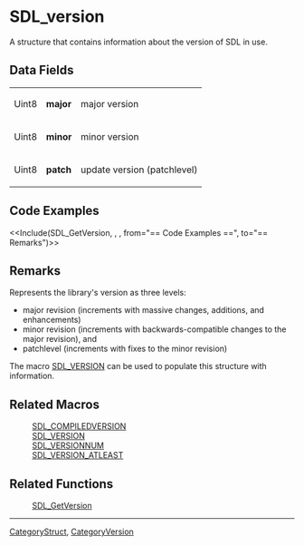 <!-- pragma section-numbers off -->
<!-- pragma disable-camelcase -->

= SDL_version =
A structure that contains information about the version of SDL in use.


== Data Fields ==
{|
|Uint8 
|'''major''' 
|major version 
|-
|Uint8 
|'''minor''' 
|minor version 
|-
|Uint8 
|'''patch''' 
|update version (patchlevel)
|}

== Code Examples ==
<<Include(SDL_GetVersion, , , from="== Code Examples ==", to="== Remarks")>>

== Remarks ==
Represents the library's version as three levels:

* major revision (increments with massive changes, additions, and enhancements)
* minor revision (increments with backwards-compatible changes to the major revision), and
* patchlevel (increments with fixes to the minor revision)

The macro [[SDL_VERSION]] can be used to populate this structure with information. 

== Related Macros ==
:[[SDL_COMPILEDVERSION]]
:[[SDL_VERSION]]
:[[SDL_VERSIONNUM]]
:[[SDL_VERSION_ATLEAST]]

== Related Functions ==
: [[SDL_GetVersion]]

----
[[CategoryStruct]], [[CategoryVersion]]
